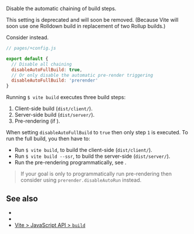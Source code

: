 
Disable the automatic chaining of build steps.

<Danger>
  This setting is deprecated and will soon be removed. (Because Vite will soon use one Rolldown build in replacement of two Rollup builds.)

  Consider <Link href="/prerender#disableautorun" /> instead.
</Danger>

```js
// pages/+config.js

export default {
  // Disable all chaining
  disableAutoFullBuild: true,
  // Or only disable the automatic pre-render triggering
  disableAutoFullBuild: 'prerender'
}
```

Running `$ vite build` executes three build steps:
 1. Client-side build (`dist/client/`).
 1. Server-side build (`dist/server/`).
 1. Pre-rendering (if <Link text="pre-rendering is enabled" href="/pre-rendering" />).

When setting `disableAutoFullBuild` to `true` then only step `1` is executed. To run the full build, you then have to:

 - Run `$ vite build`, to build the client-side (`dist/client/`).
 - Run `$ vite build --ssr`, to build the server-side (`dist/server/`).
 - Run the pre-rendering programmatically, see <Link href="/api#prerender" doNotInferSectionTitle />.

> If your goal is only to <Link href="/api#prerender">programmatically run pre-rendering</Link> then consider using <Link href="/prerender#disableautorun"><code>prerender.disableAutoRun</code></Link> instead.


## See also

- <Link href="/api#prerender" doNotInferSectionTitle />
- <Link href="/prerender#disableautorun" />
- [Vite > JavaScript API > `build`](https://vitejs.dev/guide/api-javascript.html#build)
